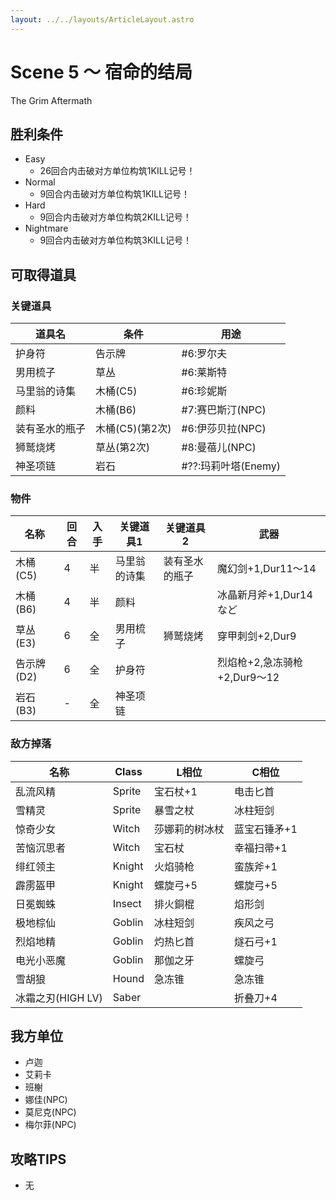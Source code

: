 ```yaml
---
layout: ../../layouts/ArticleLayout.astro
---
```

# Scene 5 ～ 宿命的结局

The Grim Aftermath

## 胜利条件 

- Easy
  - 26回合内击破对方单位构筑1KILL记号！
- Normal
  - 9回合内击破对方单位构筑1KILL记号！
- Hard
  - 9回合内击破对方单位构筑2KILL记号！
- Nightmare
  - 9回合内击破对方单位构筑3KILL记号！

## 可取得道具 

### 关键道具

|道具名|条件|用途|
|---|---|---|
|护身符|告示牌|#6:罗尔夫|
|男用梳子|草丛|#6:莱斯特|
|马里翁的诗集|木桶(C5)|#6:珍妮斯|
|颜料|木桶(B6)|#7:赛巴斯汀(NPC)|
|装有圣水的瓶子|木桶(C5)(第2次)|#6:伊莎贝拉(NPC)|
|狮鹫烧烤|草丛(第2次)|#8:曼蓓儿(NPC)|
|神圣项链|岩石|#??:玛莉叶塔(Enemy)|

### 物件

|名称|回合|入手|关键道具1|关键道具2|武器|
|---|---|---|---|---|---|
|木桶(C5)|4|半|马里翁的诗集|装有圣水的瓶子|魔幻剑+1,Dur11～14|
|木桶(B6)|4|半|颜料||冰晶新月斧+1,Dur14など|
|草丛(E3)|6|全|男用梳子|狮鹫烧烤|穿甲刺剑+2,Dur9|
|告示牌(D2)|6|全|护身符||烈焰枪+2,急冻骑枪+2,Dur9～12|
|岩石(B3)|-|全|神圣项链|||

### 敌方掉落

|名称|Class|L相位|C相位|
|---|---|---|---|
|乱流风精|Sprite|宝石杖+1|电击匕首|
|雪精灵|Sprite|暴雪之杖|冰柱短剑|
|惊奇少女|Witch|莎娜莉的树冰杖|蓝宝石锤矛+1|
|苦恼沉思者|Witch|宝石杖|幸福扫帚+1|
|绯红领主|Knight|火焰骑枪|蛮族斧+1|
|霹雳盔甲|Knight|螺旋弓+5|螺旋弓+5|
|日冕蜘蛛|Insect|排火銅棍|焰形剑|
|极地棕仙|Goblin|冰柱短剑|疾风之弓|
|烈焰地精|Goblin|灼热匕首|燧石弓+1|
|电光小恶魔|Goblin|那伽之牙|螺旋弓|
|雪胡狼|Hound|急冻锥|急冻锥|
|冰霜之刃(HIGH LV)|Saber||折叠刀+4|

## 我方单位 

- 卢迦
- 艾莉卡
- 班榭
- 娜佳(NPC)
- 莫尼克(NPC)
- 梅尔菲(NPC)

## 攻略TIPS 

- 无